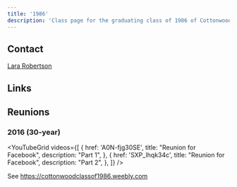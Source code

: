 ```yaml
---
title: '1986'
description: 'Class page for the graduating class of 1986 of Cottonwood High School.'
---
```



## Contact

[Lara Robertson](mailto:lrmullen3@mac.com)

## Links

<CardGrid>
  <LinkCard
    title="Class of '86 Homepage"
    href="https://cottonwoodclassof1986.weebly.com"
    description="Homepage for reunion information."
  />
</CardGrid>

## Reunions

### 2016 (30-year)


<YouTubeGrid
	videos={[
		{
			href: 'A0N-fjg30SE',
			title: "Reunion for Facebook",
			description: "Part 1",
		},
		{
			href: 'SXP_lhqk34c',
			title: "Reunion for Facebook",
			description: "Part 2",
		},
	]}
/>

See https://cottonwoodclassof1986.weebly.com
